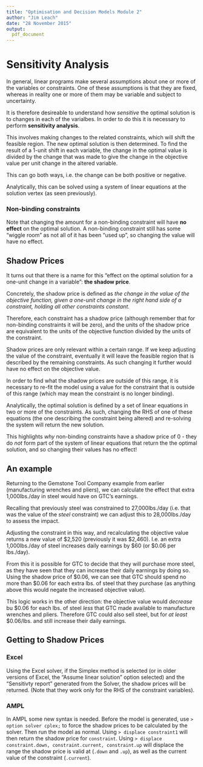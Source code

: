 ```yaml
---
title: "Optimisation and Decision Models Module 2"
author: "Jim Leach"
date: "28 November 2015"
output:
  pdf_document
---
```


# Sensitivity Analysis

In general, linear programs make several assumptions about one or more of the variables or constraints. One of these assumptions is that they are fixed, whereas in reality one or more of them may be variable and subject to uncertainty. 

It is therefore desireable to understand how _sensitive_ the optimal solution is to changes in each of the varialbes. In order to do this it is necessary to perform __sensitivity analysis__. 

This involves making changes to the related constraints, which will shift the feasible region. The new optimal solution is then determined. To find the result of a 1-unit shift in each variable, the change in the optimal value is divided by the change that was made to give the change in the objective value per unit change in the altered variable. 

This can go both ways, i.e. the change can be both positive or negative. 

Analytically, this can be solved using a system of linear equations at the solution vertex (as seen previously). 

### Non-binding constraints

Note that changing the amount for a non-binding constraint will have __no effect__ on the optimal solution. A non-binding constraint still has some "wiggle room" as not all of it has been "used up", so changing the value will have no effect. 

## Shadow Prices

It turns out that there is a name for this "effect on the optimal solution for a one-unit change in a variable": __the shadow price__.

Concretely, the shadow price is defined as _the change in the value of the objective function, given a one-unit change in the right hand side of a constraint, holding all other constraints constant._

Therefore, each constraint has a shadow price (although remember that for non-binding constraints it will be zero), and the units of the shadow price are equivalent to the units of the objective function divided by the units of the constraint. 

Shadow prices are only relevant within a certain range. If we keep adjusting the value of the constraint, eventually it will leave the feasible region that is described by the remaining constraints. As such changing it further would have no effect on the objective value. 

In order to find what the shadow prices are outside of this range, it is necessary to re-fit the model using a value for the constraint that is outside of this range (which may mean the constraint is no longer binding).

Analytically, the optimal solution is defined by a set of linear equations in two or more of the constraints. As such, changing the RHS of one of these equations (the one describing the constraint being altered) and re-solving the system will return the new solution.

This highlights _why_ non-binding constraints have a shadow price of 0 - they do _not_ form part of the system of linear equations that return the the optimal solution, and so changing their values has no effect!

## An example

Returning to the Gemstone Tool Company example from earlier (manufacturing wrenches and pliers), we can calculate the effect that extra 1,000lbs./day in steel would have on GTC's earnings.

Recalling that previously steel was constrained to 27,000lbs./day (i.e. that was the value of the _steel_ constraint) we can adjust this to 28,000lbs./day to assess the impact. 

Adjusting the constraint in this way, and recalculating the objective value returns a new value of $2,520 (previously it was $2,460). I.e. an extra 1,000lbs./day of steel increases daily earnings by $60 (or $0.06 per lbs./day).

From this it is possible for GTC to decide that they will purchase more steel, as they have seen that they can increase their daily earnings by doing so. Using the shadow price of $0.06, we can see that GTC should spend no more than $0.06 for each extra lbs. of steel that they purchase (as anything above this would negate the increased objective value).

This logic works in the other direction: the objective value would _decrease_ bu $0.06 for each lbs. of steel _less_ that GTC made available to manufacture wrenches and pliers. Therefore GTC could also sell steel, but for _at least_ $0.06/lbs. and still increase their daily earnings.

## Getting to Shadow Prices

### Excel

Using the Excel solver, if the Simplex method is selected (or in older versions of Excel, the "Assume linear solution" option selected) and the "Sensitivty report" generated from the Solver, the shadow prices will be returned. (Note that they work only for the RHS of the constraint variables).

### AMPL

In AMPL some new syntax is needed. Before the model is generated, use `> option solver cplex;` to force the shadow prices to be calculated by the solver. Then run the model as normal. Using `> displace constraint1` will then return the shadow price for `constraint`. Using `> displace constraint.down, constraint.current, constraint.up` will displace the range the shadow price is valid at (`.down` and `.up`), as well as the current value of the constraint (`.current`).
